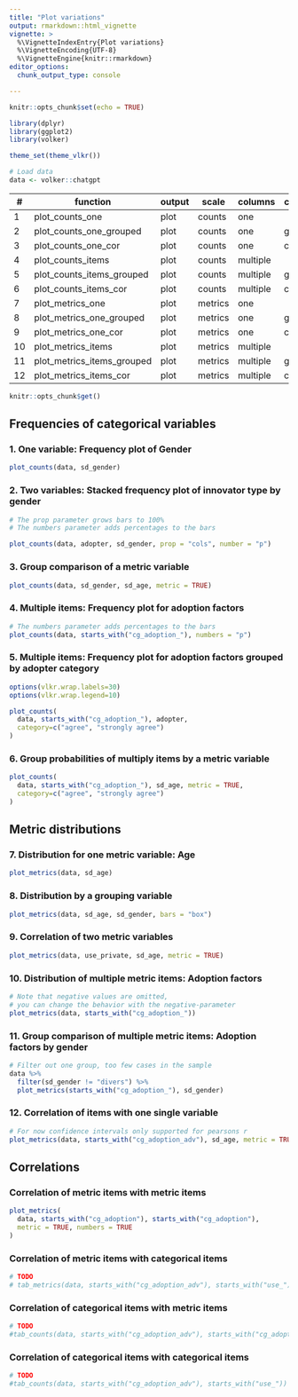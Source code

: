 ```yaml
---
title: "Plot variations"
output: rmarkdown::html_vignette
vignette: >
  %\VignetteIndexEntry{Plot variations}
  %\VignetteEncoding{UTF-8}
  %\VignetteEngine{knitr::rmarkdown}
editor_options: 
  chunk_output_type: console

---
```


```r
knitr::opts_chunk$set(echo = TRUE)

library(dplyr)
library(ggplot2)
library(volker)

theme_set(theme_vlkr())

# Load data
data <- volker::chatgpt

```


| \#     | function                  | output | scale    | columns  | crossings  |
|--------|---------------------------|--------|----------|----------|------------|
| 1     | plot_counts_one            | plot   | counts   | one      |            |
| 2     | plot_counts_one_grouped    | plot   | counts   | one      | grouped    |
| 3     | plot_counts_one_cor        | plot   | counts   | one      | correlated |
| 4     | plot_counts_items          | plot   | counts   | multiple |            |
| 5     | plot_counts_items_grouped  | plot   | counts   | multiple | grouped    |
| 6     | plot_counts_items_cor      | plot   | counts   | multiple | correlated |
| 7     | plot_metrics_one           | plot   | metrics  | one      |            |
| 8     | plot_metrics_one_grouped   | plot   | metrics  | one      | grouped    |
| 9     | plot_metrics_one_cor       | plot   | metrics  | one      | correlated |
| 10    | plot_metrics_items         | plot   | metrics  | multiple |            |
| 11    | plot_metrics_items_grouped | plot   | metrics  | multiple | grouped    |
| 12    | plot_metrics_items_cor     | plot   | metrics  | multiple | correlated |

```r
knitr::opts_chunk$get()
```


## Frequencies of categorical variables

### 1. One variable: Frequency plot of Gender
```r
plot_counts(data, sd_gender)
```

### 2. Two variables: Stacked frequency plot of innovator type by gender
```r
# The prop parameter grows bars to 100%
# The numbers parameter adds percentages to the bars

plot_counts(data, adopter, sd_gender, prop = "cols", number = "p")
```

### 3. Group comparison of a metric variable
```r
plot_counts(data, sd_gender, sd_age, metric = TRUE)
```

### 4. Multiple items: Frequency plot for adoption factors
```r
# The numbers parameter adds percentages to the bars
plot_counts(data, starts_with("cg_adoption_"), numbers = "p")
```

### 5. Multiple items: Frequency plot for adoption factors grouped by adopter category
```r

options(vlkr.wrap.labels=30)
options(vlkr.wrap.legend=10)

plot_counts(
  data, starts_with("cg_adoption_"), adopter,
  category=c("agree", "strongly agree")
)

```

### 6. Group probabilities of multiply items by a metric variable
```r
plot_counts(
  data, starts_with("cg_adoption_"), sd_age, metric = TRUE,
  category=c("agree", "strongly agree")
)
```

## Metric distributions

### 7. Distribution for one metric variable: Age
```r
plot_metrics(data, sd_age)
```

### 8. Distribution by a grouping variable
```r
plot_metrics(data, sd_age, sd_gender, bars = "box")
```

### 9. Correlation of two metric variables
```r
plot_metrics(data, use_private, sd_age, metric = TRUE)
```

### 10. Distribution of multiple metric items: Adoption factors
```r
# Note that negative values are omitted,
# you can change the behavior with the negative-parameter
plot_metrics(data, starts_with("cg_adoption_"))
```

### 11. Group comparison of multiple metric items: Adoption factors by gender
```r
# Filter out one group, too few cases in the sample
data %>% 
  filter(sd_gender != "divers") %>% 
  plot_metrics(starts_with("cg_adoption_"), sd_gender)
```

### 12. Correlation of items with one single variable
```r
# For now confidence intervals only supported for pearsons r 
plot_metrics(data, starts_with("cg_adoption_adv"), sd_age, metric = TRUE)
```

## Correlations

### Correlation of metric items with metric items

```r
plot_metrics(
  data, starts_with("cg_adoption"), starts_with("cg_adoption"), 
  metric = TRUE, numbers = TRUE
)
```

### Correlation of metric items with categorical items

```r
# TODO
# tab_metrics(data, starts_with("cg_adoption_adv"), starts_with("use_"))
```


### Correlation of categorical items with metric items

```r
# TODO
#tab_counts(data, starts_with("cg_adoption_adv"), starts_with("cg_adoption_adv"), metric = TRUE)
```

### Correlation of categorical items with categorical items

```r
# TODO
#tab_counts(data, starts_with("cg_adoption_adv"), starts_with("use_"))
```
